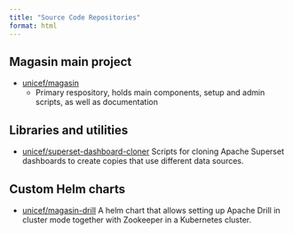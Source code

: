 ```yaml
---
title: "Source Code Repositories"
format: html
---
```


## Magasin main project

- [unicef/magasin](https://github.com/unicef/magasin)
    - Primary respository, holds main components, setup and admin scripts, as well as documentation

## Libraries and utilities
- [unicef/superset-dashboard-cloner](https://github.com/unicef/superset-dashboard-cloner)
    Scripts for cloning Apache Superset dashboards to create copies that use different data sources.

## Custom Helm charts

- [unicef/magasin-drill](https://github.com/unicef/magasin-drill)
    A helm chart that allows setting up Apache Drill in cluster mode together with Zookeeper in a Kubernetes cluster. 


